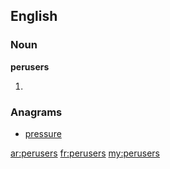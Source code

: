 ==English==

===Noun===
'''perusers'''

# {{plural of|[[peruser]]}}

===Anagrams===
* [[pressure#English|pressure]]

[[ar:perusers]]
[[fr:perusers]]
[[my:perusers]]